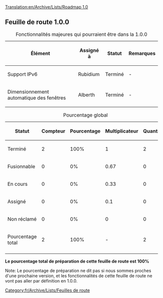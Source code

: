 [[Translation:en/Archive/Lists/Roadmap 1.0]]
{{fr/Historique}}
{{fr/Archive/Lists/EnteteRoadmap|
precedent=fr/Archive/Lists/Feuille de route 0.7|
courant=Feuille de route 1.0|
suivant=fr/Archive/Lists/Feuille de route 1.1|
}}
== Feuille de route 1.0.0 ==

{| border="1"
|+ Fonctionnalités majeures qui pourraient être dans la 1.0.0
|-
! Élément !! Assigné à !! Statut !! Remarques
|-
|Support IPv6 || Rubidium
!class="done" | Terminé || -
|-
|Dimensionnement automatique des fenêtres || Alberth
!class="done" | Terminé || -
|}




{| border="1"
|+ Pourcentage global
|-
! Statut !! Compteur !! Pourcentage !! Multiplicateur !! Quantité
|-
!class="checked" | Terminé || 2 || 100% || 1 || 2
|-
!class="wip" | Fusionnable || 0 || 0% || 0.67 || 0
|-
!class="wip" | En cours || 0 || 0% || 0.33 || 0
|-
!class="claimed" | Assigné || 0 || 0% || 0.1 || 0
|-
!class="unclaimed" | Non réclamé || 0 || 0% || 0 || 0
|-
!class="wip" | Pourcentage total 
!class="wip" | 2
!class="wip" | 100% 
!class="wip" | - 
!class="wip" | 2
|-
|}
'''Le pourcentage total de préparation de cette feuille de route est 100%'''

Note: Le pourcentage de préparation ne dit pas si nous sommes proches d'une prochaine version, et les fonctionnalités de cette feuille de route ne vont pas aller par définition en 1.0.0.
[[Category:fr/Archive/Lists/Feuilles de route]]